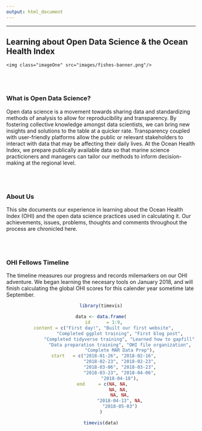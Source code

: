 ```yaml
---
output: html_document
---
```


---

## **Learning about Open Data Science & the Ocean Health Index**
<!--html_preserve-->
<div id="homeContent">
    <img class="imageOne" src="images/fishes-banner.png"/>
</div>
<!--/html_preserve-->

<br>
<br>

### What is Open Data Science?
Open data science is a movement towards sharing data and standardizing methods of analysis to allow for reproducibility and transparency. By fostering collective knowledge amongst data scientists, we can bring new insights and solutions to the table at a quicker rate. Transparency coupled with user-friendly platforms allow the public or relevant stakeholders to interact with data that may be affecting their daily lives. At the Ocean Health Index, we prepare publically available data so that marine science practicioners and managers can tailor our methods to inform decision-making at the regional level.

<br>
<br>

### About Us
This site documents our experience in learning about the Ocean Health Index (OHI) and the open data science practices used in calculating it. Our achievements, issues, problems, thoughts and comments throughout the process are chronicled here.

<br>
<br>

### OHI Fellows Timeline
The timeline measures our progress and records milemarkers on our OHI adventure. We began learning the necesary tools on January 2018, and will finish calculating the global OHI scores for this calender year sometime late September.

<center>
```r

library(timevis)

data <- data.frame(
  id      = 1:9,
  content = c("First day!", "Built our first website",
              "Completed ggplot training", "First blog post",
              "Completed tidyverse training", "Learned how to gapfill",
              "Data preparation training", "OHI file organization",
              "Complete MAR Data Prep"),
  start   = c("2018-01-26", "2018-02-16",
              "2018-02-23", "2018-02-23",
              "2018-03-06", "2018-03-23",
              "2018-03-23", "2018-04-06",
              "2018-04-18"),
  end     = c(NA, NA, 
              NA, NA, 
              NA, NA,
              "2018-04-13", NA,
              "2018-05-03")
)

timevis(data)

```
</center>

<br>

